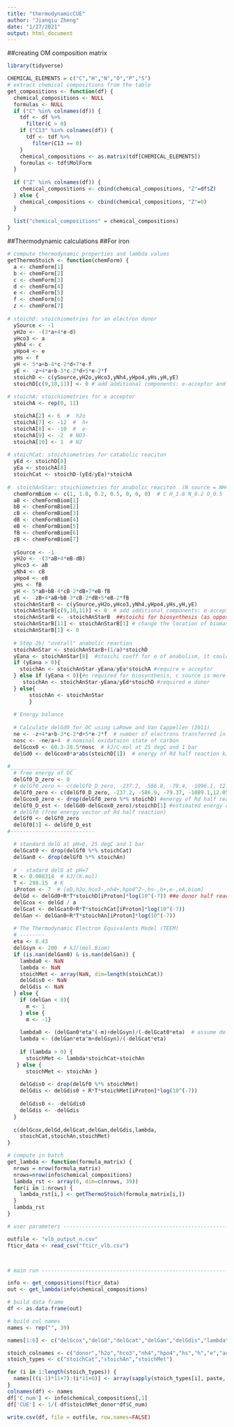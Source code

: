```yaml
---
title: "thermodynamicCUE"
author: "Jianqiu Zheng"
date: "1/27/2021"
output: html_document
---
```


##creating OM composition matrix
```r
library(tidyverse)

CHEMICAL_ELEMENTS = c("C","H","N","O","P","S")
# extract chemical compositions from the table
get_compositions <- function(df) {
  chemical_compositions <- NULL
  formulas <- NULL
  if ("C" %in% colnames(df)) {
    tdf <- df %>% 
      filter(C > 0)
    if ("C13" %in% colnames(df)) {
      tdf <- tdf %>% 
        filter(C13 == 0)
    }
    chemical_compositions <- as.matrix(tdf[CHEMICAL_ELEMENTS])
    formulas <- tdf$MolForm
  } 
  
  if ("Z" %in% colnames(df)) {
    chemical_compositions <- cbind(chemical_compositions, "Z"=df$Z)
  } else {
    chemical_compositions <- cbind(chemical_compositions, "Z"=0)
  }
  
  list("chemical_compositions" = chemical_compositions)
}

```


##Thermodynamic calculations
##For iron
```r
# compute thermodynamic properties and lambda values
getThermoStoich <- function(chemForm) {
  a <- chemForm[1]
  b <- chemForm[2]
  c <- chemForm[3]
  d <- chemForm[4]
  e <- chemForm[5]
  f <- chemForm[6]
  z <- chemForm[7]
  
# stoichD: stoichiometries for an electron donor
  ySource <- -1
  yH2o <- -(3*a+4*e-d)
  yHco3 <- a
  yNh4 <- c
  yHpo4 <- e
  yHs <- f
  yH <- 5*a+b-4*c-2*d+7*e-f
  yE <- -z+4*a+b-3*c-2*d+5*e-2*f
  stoichD <- c(ySource,yH2o,yHco3,yNh4,yHpo4,yHs,yH,yE)
  stoichD[c(9,10,11)] <- 0 # add additional components: e-acceptor and biomass
  
# stoichA: stoichiometries for e acceptor
  stoichA <- rep(0, 11)

  stoichA[2] <- 6  #  h2o
  stoichA[7] <- -12  #  h+
  stoichA[8] <- -10  #  e-
  stoichA[9] <- -2  # NO3-
  stoichA[10] <- 1  # N2
  
# stoichCat: stoichiometries for catabolic reaciton 
  yEd <- stoichD[8]
  yEa <- stoichA[8]
  stoichCat <- stoichD-(yEd/yEa)*stoichA
  
#  stoichAnStar: stoichiometries for anabolic reaciton  (N source = NH4+)
  chemFormBiom <- c(1, 1.8, 0.2, 0.5, 0, 0, 0)  # C H_1.8 N_0.2 O_0.5
  aB <- chemFormBiom[1]
  bB <- chemFormBiom[2]
  cB <- chemFormBiom[3]
  dB <- chemFormBiom[4]
  eB <- chemFormBiom[5]
  fB <- chemFormBiom[6]
  zB <- chemFormBiom[7]
  
  ySource <- -1
  yH2o <- -(3*aB+4*eB-dB)
  yHco3 <- aB
  yNh4 <- cB
  yHpo4 <- eB
  yHs <- fB
  yH <- 5*aB+bB-4*cB-2*dB+7*eB-fB
  yE <- -zB+4*aB+bB-3*cB-2*dB+5*eB-2*fB
  stoichAnStarB <- c(ySource,yH2o,yHco3,yNh4,yHpo4,yHs,yH,yE)
  stoichAnStarB[c(9,10,11)] <- 0  # add additional components: e-acceptor and biomass
  stoichAnStarB <- -stoichAnStarB  ##stoichi for biosynthesis (as opposite to biomass oxidation)
  stoichAnStarB[11] <- stoichAnStarB[1] # change the location of biomass in the vector
  stoichAnStarB[1] <- 0
  
  # Step 2b) "overall" anabolic reaction
  stoichAnStar <- stoichAnStarB+(1/a)*stoichD
  yEana <- stoichAnStar[8]  #stoichi coeff for e of anabolism, it could be negative
  if (yEana > 0){
    stoichAn <- stoichAnStar-yEana/yEa*stoichA #require e acceptor
  } else if (yEana < 0){#e required for biosynthesis, c source is more reduced than the biomass
     stoichAn <- stoichAnStar-yEana/yEd*stoichD #required e donor
  } else{
       stoichAn <- stoichAnStar
       }
  
  # Energy balance
  
  # Calculate delGd0 for OC using LaRowe and Van Cappellen (2011)
  ne <- -z+4*a+b-3*c-2*d+5*e-2*f  # number of electrons transferred in D 
  nosc <- -ne/a+4  # nominal oxidataion state of carbon 
  delGcox0 <- 60.3-28.5*nosc  # kJ/C-mol at 25 degC and 1 bar
  delGd0 <- delGcox0*a*abs(stoichD[1])  # energy of Rd half reaction kJ/rxn 
  
#_____________________  
  # free energy of OC
  delGf0_D_zero <- 0
  # delGf0_zero <- c(delGf0_D_zero, -237.2, -586.8, -79.4, -1096.1, 12.1, 0, 0, 16.4, -67)
  delGf0_zero <- c(delGf0_D_zero, -237.2, -586.9, -79.37, -1089.1,12.05, 0, 0, -111.34,18.19, -67) #nitrate reduction
  delGcox0_zero <- drop(delGf0_zero %*% stoichD) #energy of Rd half reaction withou counting OC
  delGf0_D_est <- (delGd0-delGcox0_zero)/stoichD[1] #estimated energy of OC (x*stoiD+delGcox0_zero=delGd0)
  # delGf0 (free energy vector of Rd half reaction)
  delGf0 <- delGf0_zero
  delGf0[1] <- delGf0_D_est
#---------------------------

  # standard delG at pH=0, 25 degC and 1 bar
  delGcat0 <- drop(delGf0 %*% stoichCat)
  delGan0 <- drop(delGf0 %*% stoichAn)
  
  # - stadard delG at pH=7
  R <- 0.008314  # kJ/(K.mol)
  T <- 298.15  # K
  iProton <- 7  # [eD,h2o,hco3-,nh4+,hpo4^2-,hs-,h+,e-,eA,biom]
  delGd <- delGd0+R*T*stoichD[iProton]*log(10^(-7)) ##e donor half reaction
  delGcox <- delGd / a
  delGcat <- delGcat0+R*T*stoichCat[iProton]*log(10^(-7))
  delGan <- delGan0+R*T*stoichAn[iProton]*log(10^(-7))
  
  # The Thermodynamic Electron Equivalents Model (TEEM)
  # --------
  eta <- 0.43
  delGsyn <- 200  # kJ/(mol.Biom)
  if (is.nan(delGan0) & is.nan(delGan)) {
    lambda0 <- NaN
    lambda <- NaN
    stoichMet <- array(NaN, dim=length(stoichCat))
    delGdis0 <- NaN
    delGdis <- NaN
  } else {
    if (delGan < 0){
      m <- 1
    } else {
      m <- -1}
    
    lambda0 <- (delGan0*eta^(-m)+delGsyn)/(-delGcat0*eta)  # assume delGsyn0=delGsyn
    lambda <- (delGan*eta^m+delGsyn)/(-delGcat*eta)
    
    if (lambda > 0) {
      stoichMet <- lambda*stoichCat+stoichAn
   } else {
      stoichMet <- stoichAn }
    
    delGdis0 <- drop(delGf0 %*% stoichMet)
    delGdis <- delGdis0 + R*T*stoichMet[iProton]*log(10^(-7))
    
    delGdis0 <- -delGdis0
    delGdis <- -delGdis
  }
  
  c(delGcox,delGd,delGcat,delGan,delGdis,lambda,
    stoichCat,stoichAn,stoichMet)
}

# compute in batch
get_lambda <- function(formula_matrix) {
  nrows = nrow(formula_matrix)
  nrows=nrow(info$chemical_compositions)
  lambda_rst <- array(0, dim=c(nrows, 39))
  for(i in 1:nrows) {
    lambda_rst[i,] <- getThermoStoich(formula_matrix[i,])
  }
  lambda_rst
}
```



```r
# user parameters ------------------------------------------------------

outfile <- "vlb_output_n.csv"
fticr_data <- read_csv("fticr_vlb.csv")



# main run -------------------------------------------------------------

info <- get_compositions(fticr_data)
out <- get_lambda(info$chemical_compositions)

# build data frame
df <- as.data.frame(out)

# build col names
names <- rep("", 39)

names[1:6] <- c("delGcox","delGd","delGcat","delGan","delGdis","lambda")

stoich_colnames <- c("donor","h2o","hco3","nh4","hpo4","hs","h","e","acceptor","reduced","biom")
stoich_types <- c("stoichCat","stoichAn","stoichMet")

for (i in 1:length(stoich_types)) {
  names[((i-1)*11+7):(i*11+6)] <- array(sapply(stoich_types[i], paste, stoich_colnames, sep="_"))
}
colnames(df) <- names
df['C_num'] <- info$chemical_compositions[,1]
df['CUE'] <- 1/(-df$stoichMet_donor*df$C_num)

write.csv(df, file = outfile, row.names=FALSE)
```



